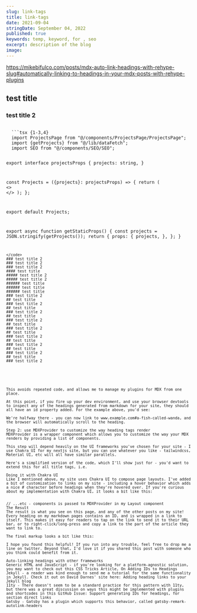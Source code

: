 ```yaml
---
slug: link-tags
title: link-tags
date: 2021-09-04
stringDate: September 04, 2022
published: true
keywords: temp, keyword, for , seo
excerpt: description of the blog
image:
---
```

https://mikebifulco.com/posts/mdx-auto-link-headings-with-rehype-slug#automatically-linking-to-headings-in-your-mdx-posts-with-rehype-plugins

## test title
### test title 2

<CodeTitle title='Какой-то тестовый заголовок блока с кодом' lang="react" />
<code>
  ```tsx {1-3,4}
  import ProjectsPage from "@/components/ProjectsPage/ProjectsPage";
  import {getProjects} from "@/lib/dataFetch";
  import SEO from "@/components/SEO/SEO";

  export interface projectsProps {
  projects: string,
}

  const Projects = ({projects}: projectsProps) => {
  return (
  <>
  <SEO title="Проекты"/>
  <ProjectsPage projects={projects}/>
  </>
  );
};

  export default Projects;

  export async function getStaticProps() {
  const projects = JSON.stringify(getProjects());
  return {
  props: {
  projects,
},
};
}

  ```
</code>
### test title 2
### test title 2
### test title 2
#### test title
##### test title 2
##### test title 2
###### test title
###### test title
###### test title
### test title 2
## test title
### test title 2
## test title
### test title 2
## test title
### test title 2
## test title
### test title 2
## test title
### test title 2
## test title
### test title 2
## test title
### test title 2
## test title
### test title 2






This avoids repeated code, and allows me to manage my plugins for MDX from one place.

At this point, if you fire up your dev environment, and use your browser devtools to inspect any of the headings generated from markdown for your site, they should all have an id property added. For the example above, you'd see:

We're halfway there - you can now link to www.example.com#a-fish-called-wanda, and the browser will automatically scroll to the heading.

Step 2: use MDXProvider to customize the way heading tags render
MDXProvider is a wrapper component which allows you to customize the way your MDX renders by providing a list of components.

This step will depend heavily on the UI frameworks you've chosen for your site - I use Chakra UI for my nextjs site, but you can use whatever you like - tailwindcss, Material UI, etc will all have similar parallels.

Here's a simplified version of the code, which I'll show just for - you'd want to extend this for all title tags, i.e.

Doing it with Chakra UI
Like I mentioned above, my site uses Chakra UI to compose page layouts. I've added a bit of customization to links on my site - including a hover behavior which adds a nice # character before headings when they're hovered over. If you're curious about my implementation with Chakra UI, it looks a bit like this:


// ...etc - components is passed to MDXProvider in my Layout component
The Result
The result is what you see on this page, and any of the other posts on my site! Every heading on my markdown pages contains an ID, and is wrapped in a link to itself. This makes it easy for readers to tap on the link to send it to their URL bar, or to right-click/long-press and copy a link to the part of the article they want to link to.

The final markup looks a bit like this:

I hope you found this helpful! If you run into any trouble, feel free to drop me a line on twitter. Beyond that, I'd love it if you shared this post with someone who you think could benefit from it.

Auto-linking headings with other frameworks
Generic HTML and JavaScript - if you're looking for a platform-agnostic solution, you may want to check out this CSS Tricks Article, On Adding IDs to Headings
Jekyll - a reader was kind enough to send me a tutorial for the same functionality in Jekyll. Check it out on David Darnes' site here: Adding heading links to your Jekyll blog
11ty - There doesn't seem to be a standard practice for this pattern with 11ty, but there was a great discussion on ways this might be implemented with plugins and shortcodes in this GitHub Issue: Support generating IDs for headings, for section direct links
Gatsby - Gatsby has a plugin which supports this behavior, called gatsby-remark-autolink-headers
